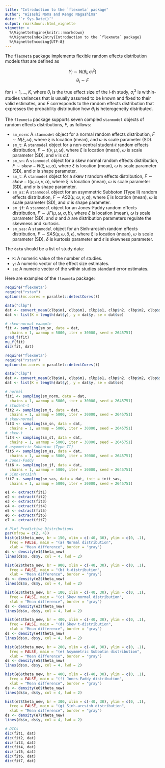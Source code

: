 ```yaml
---
title: "Introduction to the `flexmeta` package"
author: "Hisashi Noma and Kengo Nagashima"
date: "`r Sys.Date()`"
output: rmarkdown::html_vignette
vignette: >
  %\VignetteEngine{knitr::rmarkdown}
  %\VignetteIndexEntry{Introduction to the `flexmeta` package}
  %\VignetteEncoding{UTF-8}
---
```



The `flexmeta` package implements flexible random effects distribution models that are defined as

$$Y_i \sim N(\theta_i, \sigma_i^2)$$
$$\theta_i \sim F$$

for $i=1,\ldots,K$, where $\theta_i$ is the true effect size of the $i$-th study, $\sigma_i^2$ is within-studies variances that is usually assumed to be known and fixed to their valid estimates, and $F$ corresponds to the random effects distribution that expresses the probability distribution how $\theta_i$ is heterogeneity distributed.

The `flexmeta` package supports seven compled `stanmodel` objects of random effects distributions, $F$, as follows:

* `sm_norm`: A `stanmodel` object for a normal random effects distribution, $F \sim N(\xi, \omega)$, where $\xi$ is location (mean), and $\omega$ is scale parameter (SD).
* `sm_t`: A `stanmodel` object for a non-central student-$t$ random effects distribution, $F \sim t(\nu, \mu, \omega)$, where $\xi$ is location (mean), $\omega$ is scale parameter (SD), and $\nu$ is d.f.
* `sm_sn`: A `stanmodel` object for a skew normal random effects distribution, $F \sim skew-N(\xi, \omega, \alpha)$, where $\xi$ is location (mean), $\omega$ is scale parameter (SD), and $\alpha$ is shape parameter.
* `sm_t`: A `stanmodel` object for a skew $t$ random effects distribution, $F \sim skew-t(\mu, \omega, \nu, \alpha)$, where $\xi$ is location (mean), $\omega$ is scale parameter (SD), and $\alpha$ is shape parameter.
* `sm_as`: A `stanmodel` object for an asymmetric Subboton (Type II) random effects distribution, $F \sim AS2(\mu, \omega, \nu, \alpha)$, where $\xi$ is location (mean), $\omega$ is scale parameter (SD), and $\alpha$ is shape parameter.
* `sm_jf`: A `stanmodel` object for an Jones-Faddy random effects distribution, $F \sim JF(\mu, \omega, a, b)$, where $\xi$ is location (mean), $\omega$ is scale parameter (SD), and $a$ and $b$ are distribution parameters regulate the skewness and kurtosis.
* `sm_sas`: A `stanmodel` object for an Sinh-arcsinh random effects distribution, $F \sim SAS(\mu, \omega, \delta, \epsilon)$, where $\xi$ is location (mean), $\omega$ is scale parameter (SD), $\delta$ is kurtosis parameter and $\epsilon$ is skewness parameter.

The `data` should be a list of study data:

* `K`: A numeric value of the number of studies.
* `y`: A numeric vector of the effect size estimates.
* `se`: A numeric vector of the within studies standard error estimates.

Here are examples of the `flexmeta` package:
```r
require("flexmeta")
require("rstan")
options(mc.cores = parallel::detectCores())

data("clbp")
dat <- convert_mean(clbp$n1, clbp$m1, clbp$s1, clbp$n2, clbp$m2, clbp$s2)
dat <- list(K = length(dat$y), y = dat$y, se = dat$se)

# skew-normal example
fit <- sampling(sm_sn, data = dat,
  chains = 1, warmup = 5000, iter = 30000, seed = 2645751)
pred_f(fit)
mu_f(fit)
dic(fit, dat)
```

```r
require("flexmeta")
require("rstan")
options(mc.cores = parallel::detectCores())

data("clbp")
dat <- convert_mean(clbp$n1, clbp$m1, clbp$s1, clbp$n2, clbp$m2, clbp$s2)
dat <- list(K = length(dat$y), y = dat$y, se = dat$se)

# normal
fit1 <- sampling(sm_norm, data = dat,
  chains = 1, warmup = 5000, iter = 30000, seed = 2645751)
# student-t
fit2 <- sampling(sm_t, data = dat,
  chains = 1, warmup = 5000, iter = 30000, seed = 2645751)
# skew-normal
fit3 <- sampling(sm_sn, data = dat,
  chains = 1, warmup = 5000, iter = 30000, seed = 2645751)
# skew-t
fit4 <- sampling(sm_st, data = dat,
  chains = 1, warmup = 5000, iter = 30000, seed = 2645751)
# asymmetric Subboton (Type II)
fit5 <- sampling(sm_as, data = dat,
  chains = 1, warmup = 5000, iter = 30000, seed = 2645751)
# Jones-Faddy
fit6 <- sampling(sm_jf, data = dat,
  chains = 1, warmup = 5000, iter = 30000, seed = 2645751)
# Sinh-arcsinh
fit7 <- sampling(sm_sas, data = dat, init = init_sas,
  chains = 1, warmup = 5000, iter = 30000, seed = 2645751)

e1 <- extract(fit1)
e2 <- extract(fit2)
e3 <- extract(fit3)
e4 <- extract(fit4)
e5 <- extract(fit5)
e6 <- extract(fit6)
e7 <- extract(fit7)

# Plot Predictive Distributions
par(mfrow = c(2, 4))
hist(e1$theta_new, br = 150, xlim = c(-40, 30), ylim = c(0, .1),
  freq = FALSE, main = "(a) Normal distribution",
  xlab = "Mean difference", border = "gray")
ds <- density(e1$theta_new)
lines(ds$x, ds$y, col = 4, lwd = 2)

hist(e2$theta_new, br = 900, xlim = c(-40, 30), ylim = c(0, .1),
  freq = FALSE, main = "(b) t-distribution",
  xlab = "Mean difference", border = "gray")
ds <- density(e2$theta_new)
lines(ds$x, ds$y, col = 4, lwd = 2)

hist(e3$theta_new, br = 100, xlim = c(-40, 30), ylim = c(0, .1),
  freq = FALSE, main = "(c) Skew normal distribution",
  xlab = "Mean difference", border = "gray")
ds <- density(e3$theta_new)
lines(ds$x, ds$y, col = 4, lwd = 2)

hist(e4$theta_new, br = 400, xlim = c(-40, 30), ylim = c(0, .1),
  freq = FALSE, main = "(d) Skew t-distribution",
  xlab = "Mean difference", border = "gray")
ds <- density(e4$theta_new)
lines(ds$x, ds$y, col = 4, lwd = 2)

hist(e5$theta_new, br = 200, xlim = c(-40, 30), ylim = c(0, .1),
  freq = FALSE, main = "(e) Asymmetric Subbotin distribution",
  xlab = "Mean difference", border = "gray")
ds <- density(e5$theta_new)
lines(ds$x, ds$y, col = 4, lwd = 2)

hist(e6$theta_new, br = 400, xlim = c(-40, 30), ylim = c(0, .1),
  freq = FALSE, main = "(f) Jones-Faddy distribution",
  xlab = "Mean difference", border = "gray")
ds <- density(e6$theta_new)
lines(ds$x, ds$y, col = 4, lwd = 2)

hist(e7$theta_new, br = 300, xlim = c(-40, 30), ylim = c(0, .1),
  freq = FALSE, main = "(g) Sinh-arcsinh distribution",
  xlab = "Mean difference", border = "gray")
ds <- density(e7$theta_new)
lines(ds$x, ds$y, col = 4, lwd = 2)

# DICs
dic(fit1, dat)
dic(fit2, dat)
dic(fit3, dat)
dic(fit4, dat)
dic(fit5, dat)
dic(fit6, dat)
dic(fit7, dat)
```
